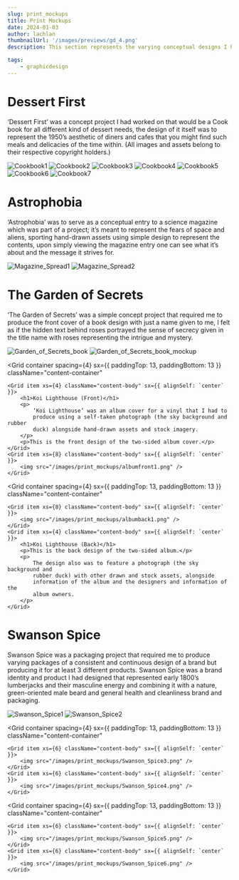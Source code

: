 ```yaml
---
slug: print_mockups
title: Print Mockups
date: 2024-01-03
author: lachlan
thumbnailUrl: '/images/previews/gd_4.png'
description: This section represents the varying conceptual designs I had produced that would represent cook books, magazines, albums, book covers and packaging. They represent the different forms of design I’m able to produce for print.

tags:
    - graphicdesign
---
```


<div className="centered">
    <h1>Dessert First</h1>
    <p>
        ‘Dessert First’ was a concept project I had worked on that would be a
        Cook book for all different kind of dessert needs, the design of it
        itself was to represent the 1950’s aesthetic of diners and cafes that
        you might find such meals and delicacies of the time within. (All images
        and assets belong to their respective copyright holders.)
    </p>
</div>

![Cookbook1](/images/print_mockups/Cookbook1.png)
![Cookbook2](/images/print_mockups/Cookbook2.png)
![Cookbook3](/images/print_mockups/Cookbook3.png)
![Cookbook4](/images/print_mockups/Cookbook4.png)
![Cookbook5](/images/print_mockups/Cookbook5.png)
![Cookbook6](/images/print_mockups/Cookbook6.png)
![Cookbook7](/images/print_mockups/Cookbook7.png)

<div className="centered">
    <h1>Astrophobia</h1>
    <p>
        ‘Astrophobia’ was to serve as a conceptual entry to a science magazine
        which was part of a project; it’s meant to represent the fears of space
        and aliens, sporting hand-drawn assets using simple design to represent
        the contents, upon simply viewing the magazine entry one can see what
        it’s about and the message it strives for.
    </p>
</div>

![Magazine_Spread1](/images/print_mockups/Magazine_Spread1.png)
![Magazine_Spread2](/images/print_mockups/Magazine_Spread2.png)

<div className="centered">
    <h1>The Garden of Secrets</h1>
    <p>
        ‘The Garden of Secrets’ was a simple concept project that required me to
        produce the front cover of a book design with just a name given to me, I
        felt as if the hidden text behind roses portrayed the sense of secrecy
        given in the title name with roses representing the intrigue and
        mystery.
    </p>
</div>

![Garden_of_Secrets_book](/images/print_mockups/Garden_of_Secrets_book.png)
![Garden_of_Secrets_book_mockup](/images/print_mockups/Garden_of_Secrets_book_mockup.png)

<Grid
    container
    spacing={4}
    sx={{ paddingTop: 13, paddingBottom: 13 }}
    className="content-container"
>
    <Grid item xs={4} className="content-body" sx={{ alignSelf: `center` }}>
        <h1>Koi Lighthouse (Front)</h1>
        <p>
            ‘Koi Lighthouse’ was an album cover for a vinyl that I had to
            produce using a self-taken photograph (the sky background and rubber
            duck) alongside hand-drawn assets and stock imagery.
        </p>
        <p>This is the front design of the two-sided album cover.</p>
    </Grid>
    <Grid item xs={8} className="content-body" sx={{ alignSelf: `center` }}>
        <img src="/images/print_mockups/albumfront1.png" />
    </Grid>
</Grid>

<Grid
    container
    spacing={4}
    sx={{ paddingTop: 13, paddingBottom: 13 }}
    className="content-container"
>
    <Grid item xs={8} className="content-body" sx={{ alignSelf: `center` }}>
        <img src="/images/print_mockups/albumback1.png" />
    </Grid>
    <Grid item xs={4} className="content-body" sx={{ alignSelf: `center` }}>
        <h1>Koi Lighthouse (Back)</h1>
        <p>This is the back design of the two-sided album.</p>
        <p>
            The design also was to feature a photograph (the sky background and
            rubber duck) with other drawn and stock assets, alongside
            information of the album and the designers and information of the
            album owners.
        </p>
    </Grid>
</Grid>

<div className="centered">
    <h1>Swanson Spice</h1>
    <p>
        Swanson Spice was a packaging project that required me to produce
        varying packages of a consistent and continuous design of a brand but
        producing it for at least 3 different products. Swanson Spice was a
        brand identity and product I had designed that represented early 1800’s
        lumberjacks and their masculine energy and combining it with a nature,
        green-oriented male beard and general health and cleanliness brand and
        packaging.
    </p>
</div>

![Swanson_Spice1](/images/print_mockups/Swanson_Spice1.png)
![Swanson_Spice2](/images/print_mockups/Swanson_Spice2.png)

<Grid
    container
    spacing={4}
    sx={{ paddingTop: 13, paddingBottom: 13 }}
    className="content-container"
>
    <Grid item xs={6} className="content-body" sx={{ alignSelf: `center` }}>
        <img src="/images/print_mockups/Swanson_Spice3.png" />
    </Grid>
    <Grid item xs={6} className="content-body" sx={{ alignSelf: `center` }}>
        <img src="/images/print_mockups/Swanson_Spice4.png" />
    </Grid>
</Grid>

<Grid
    container
    spacing={4}
    sx={{ paddingTop: 13, paddingBottom: 13 }}
    className="content-container"
>
    <Grid item xs={6} className="content-body" sx={{ alignSelf: `center` }}>
        <img src="/images/print_mockups/Swanson_Spice5.png" />
    </Grid>
    <Grid item xs={6} className="content-body" sx={{ alignSelf: `center` }}>
        <img src="/images/print_mockups/Swanson_Spice6.png" />
    </Grid>
</Grid>
